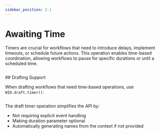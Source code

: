 ```yaml
---
sidebar_position: 2.1
---
```


# Awaiting Time

Timers are crucial for workflows that need to introduce delays, implement timeouts, or schedule future actions.
This operation enables time-based coordination, allowing workflows to pause for specific durations or until a scheduled time.

```scala file=./main/scala/workflows4s/example/docs/TimerExample.scala start=start_doc end=end_doc
```

<OperationOutputs name="timer"/>
## Drafting Support

When drafting workflows that need time-based operations, use `WIO.draft.timer()`:

```scala file=./main/scala/workflows4s/example/docs/DraftTimerExample.scala start=start_draft end=end_draft
```

<OperationOutputs name="draft-timer"/>

The draft timer operation simplifies the API by:
- Not requiring explicit event handling
- Making duration parameter optional
- Automatically generating names from the context if not provided
